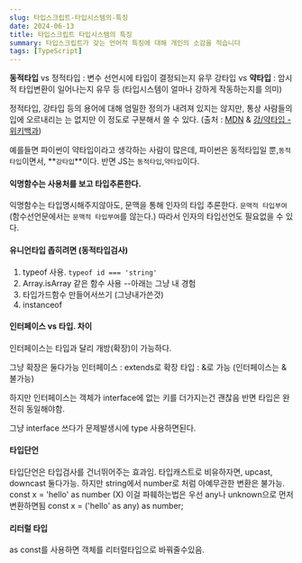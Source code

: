 ```yaml
---
slug: 타입스크립트-타입시스템의-특징
date: 2024-06-13
title: 타입스크립트 타입시스템의 특징
summary: 타입스크립트가 갖는 언어적 특징에 대해 개인의 소감을 적습니다
tags: [TypeScript]
---
```


**동적타입** vs 정적타입 : 변수 선언시에 타입이 결정되는지 유무
강타입 vs **약타입** : 암시적 타입변환이 일어나는지 유무 등 (타입시스템이 얼마나 강하게 작동하는지를 의미)

정적타입, 강타입 등의 용어에 대해 엄밀한 정의가 내려져 있지는 않지만, 통상 사람들의 입에 오르내리는
는 없지만 이 정도로 구분해서 쓸 수 있다. (출처 : [MDN](https://developer.mozilla.org/ko/docs/Web/JavaScript/Data_structures) & [강/약타입 - 위키백과](https://en.wikipedia.org/wiki/Strong_and_weak_typing))

예를들면 파이썬이 약타입이라고 생각하는 사람이 많은데,
파이썬은 동적타입일 뿐,`동적타입`이면서, **`강타입`**이다.
반면 JS는 `동적타입`,`약타입`이다.

#### 익명함수는 사용처를 보고 타입추론한다.

익명함수는 타입명시해주지않아도, 문맥을 통해 인자의 타입 추론한다. `문맥적 타입부여`
(함수선언문에서는 `문맥적 타입부여`를 않는다.)
따라서 인자의 타입선언도 필요없을 수 있다.

#### 유니언타입 좁히려면 (동적타입검사)

1. typeof 사용. `typeof id === 'string'`
2. Array.isArray 같은 함수 사용
   --아래는 그냥 내 경험
3. 타입가드함수 만들어서쓰기 (그냥내가쓴것)
4. instanceof

#### 인터페이스 vs 타입. 차이

인터페이스는 타입과 달리 개방(확장)이 가능하다.

그냥 확장은 둘다가능
인터페이스 : extends로 확장
타입 : &로 가능 (인터페이스는 & 불가능)

하지만
인터페이스는 객체가 interface에 없는 키를 더가지는건 괜찮음
반면 타입은 완전히 동일해야함.

그냥 interface 쓰다가 문제발생시에 type 사용하면된다.

#### 타입단언

타입단언은 타입검사를 건너뛰어주는 효과임.
타입캐스트로 비유하자면,
upcast, downcast 둘다가능.
하지만 string에서 number로 처럼 아예무관한 변환은 불가능.
const x = 'hello' as number (X)
이걸 파훼하는법은 우선 any나 unknown으로 먼저 변환하면됨
const x = ('hello' as any) as number;

#### 리터럴 타입

as const를 사용하면 객체를 리터럴타입으로 바꿔줄수있음.
